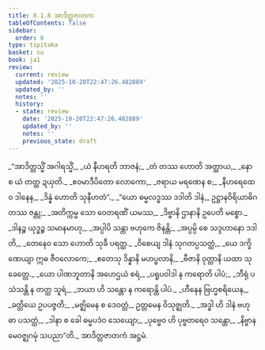 ```yaml
---
title: 8.1.8 အာဒိတ္တဇာတက
tableOfContents: false
sidebar:
  order: 8
type: tipitaka
basket: su
book: ja1
review:
  current: review
  updated: '2025-10-20T22:47:26.482889'
  updated_by: ''
  notes: ''
  history:
  - state: review
    date: '2025-10-20T22:47:26.482889'
    updated_by: ''
    notes: ''
    previous_state: draft
---
```



<DynamicBreadcrumb />


<ReviewStatus review={frontmatter.review} showDetails={true} />

<HypothesisAnnotation frontmatter={frontmatter} />

<Division number="69" book="ja1" e="ch" v="22" p="183">

<Paragraph number="1748" type="verses" book="ja1">
_“အာဒိတ္တသ္မိံ အဂါရသ္မိံ,_  
_ယံ နီဟရတိ ဘာဇနံ;_  
_တံ တဿ ဟောတိ အတ္ထာယ,_  
_နော စ ယံ တတ္ထ ဍယှတိ._  

</Paragraph>

</Division>
<Division number="70" book="ja1" e="ch" v="22" p="183">

<Paragraph number="1749" type="verses" book="ja1">
_ဧဝမာဒီပိတော လောကော,_  
_ဇရာယ မရဏေန စ;_  
_နီဟရေထေဝ ဒါနေန,_  
_ဒိန္နံ ဟောတိ သုနီဟတံ”._  

</Paragraph>

</Division>
<Division number="71" book="ja1" e="ch" v="22" p="183">

<Paragraph number="1750" type="verses" book="ja1">
_“ယော ဓမ္မလဒ္ဓဿ ဒဒါတိ ဒါနံ,_  
ဥဋ္ဌာနဝိရိယာဓိဂတဿ ဇန္တု;_  
_အတိက္ကမ္မ သော ဝေတရဏိံ ယမဿ,_  
_ဒိဗ္ဗာနိ ဌာနာနိ ဥပေတိ မစ္စော._  

</Paragraph>

</Division>
<Division number="72" book="ja1" e="ch" v="22" p="183">

<Paragraph number="1751" type="verses" book="ja1">
_ဒါနဉ္စ ယုဒ္ဓဉ္စ သမာနမာဟု,_  
_အပ္ပါပိ သန္တာ ဗဟုကေ ဇိနန္တိ;_  
_အပ္ပမ္ပိ စေ သဒ္ဒဟာနော ဒဒါတိ,_  
_တေနေဝ သော ဟောတိ သုခီ ပရတ္ထ._  

</Paragraph>

</Division>
<Division number="73" book="ja1" e="ch" v="22" p="183">

<Paragraph number="1752" type="verses" book="ja1">
_ဝိစေယျ ဒါနံ သုဂတပ္ပသတ္ထံ,_  
_ယေ ဒက္ခိဏေယျာ ဣဓ ဇီဝလောကေ;_  
_ဧတေသု ဒိန္နာနိ မဟပ္ဖလာနိ,_  
_ဗီဇာနိ ဝုတ္တာနိ ယထာ သုခေတ္တေ._  

</Paragraph>

</Division>
<Division number="74" book="ja1" e="ch" v="22" p="183">

<Paragraph number="1753" type="verses" book="ja1">
_ယော ပါဏဘူတာနိ အဟေဌယံ စရံ,_  
_ပရူပဝါဒါ န ကရောတိ ပါပံ;_  
_ဘီရုံ ပသံသန္တိ န တတ္ထ သူရံ,_  
_ဘယာ ဟိ သန္တော န ကရောန္တိ ပါပံ._  

</Paragraph>

</Division>
<Division number="75" book="ja1" e="ch" v="22" p="183">

<Paragraph number="1754" type="verses" book="ja1">
_ဟီနေန ဗြဟ္မစရိယေန,_  
_ခတ္တိယေ ဥပပဇ္ဇတိ;_  
_မဇ္ဈိမေန စ ဒေဝတ္တံ,_  
ဥတ္တမေန ဝိသုဇ္ဈတိ._  

</Paragraph>

</Division>
<Division number="76" book="ja1" e="ch" v="22" p="184">

<Paragraph number="1755" type="verses" book="ja1">
_အဒ္ဓါ ဟိ ဒါနံ ဗဟုဓာ ပသတ္ထံ,_  
_ဒါနာ စ ခေါ ဓမ္မပဒံဝ သေယျော;_  
_ပုဗ္ဗေဝ ဟိ ပုဗ္ဗတရေဝ သန္တော,_  
_နိဗ္ဗာနမေဝဇ္ဈဂမုံ သပညာ”တိ._  


</Paragraph>
</Division>

<Paragraph number="1756" type="center" book="ja1">
အာဒိတ္တဇာတကံ အဋ္ဌမံ.
</Paragraph>